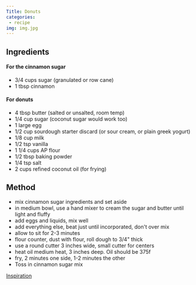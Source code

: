 ```yaml
---
Title: Donuts
categories:
 - recipe
img: img.jpg
---
```


## Ingredients
#### For the cinnamon sugar 
* 3/4 cups sugar (granulated or row cane)
* 1 tbsp cinnamon

#### For donuts
* 4 tbsp butter (salted or unsalted, room temp)
* 1/4 cup sugar (coconut sugar would work too)
* 1 large egg
* 1/2 cup sourdough starter discard (or sour cream, or plain greek yogurt)
* 1/8 cup milk
* 1/2 tsp vanilla
* 1 1/4 cups AP flour
* 1/2 tbsp baking powder
* 1/4 tsp salt
* 2 cups refined coconut oil (for frying)

## Method
* mix cinnamon sugar ingredients and set aside
* in medium bowl, use a hand mixer to cream the sugar and butter until light and fluffy
* add eggs and liquids, mix well
* add everything else, beat just until incorporated, don't over mix
* allow to sit for 2-3 minutes
* flour counter, dust with flour, roll dough to 3/4" thick
* use a round cutter 3 inches wide, small cutter for centers
* heat oil medium heat, 3 inches deep.  Oil should be 375f
* fry, 2 minutes one side, 1-2 minutes the other
* Toss in cinnamon sugar mix

[Inspiration](https://www.justtherecipe.com/?url=https://feastandfarm.com/sourdough-discard-cinnamon-sugar-cake-donuts/)
